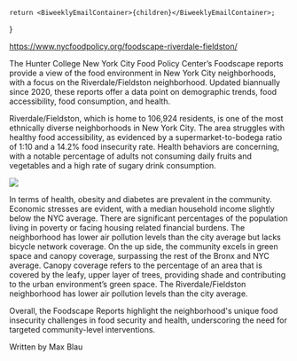 	return <BiweeklyEmailContainer>{children}</BiweeklyEmailContainer>;
}


https://www.nycfoodpolicy.org/foodscape-riverdale-fieldston/

The Hunter College New York City Food Policy Center’s Foodscape reports provide a view of the food environment in New York City neighborhoods, with a focus on the Riverdale/Fieldston neighborhood. Updated biannually since 2020, these reports offer a data point on demographic trends, food accessibility, food consumption, and health. 

Riverdale/Fieldston, which is home to 106,924 residents, is one of the most ethnically diverse neighborhoods in New York City. The area struggles with healthy food accessibility, as evidenced by a supermarket-to-bodega ratio of 1:10 and a 14.2% food insecurity rate. Health behaviors are concerning, with a notable percentage of adults not consuming daily fruits and vegetables and a high rate of sugary drink consumption. 

<img src='/images/bronx-map.png'/>

In terms of health, obesity and diabetes are prevalent in the community. Economic stresses are evident, with a median household income slightly below the NYC average. There are significant percentages of the population living in poverty or facing housing related financial burdens. The neighborhood has lower air pollution levels than the city average but lacks bicycle network coverage. On the up side, the community excels in green space and canopy coverage, surpassing the rest of the Bronx and NYC average. Canopy coverage refers to the percentage of an area that is covered by the leafy, upper layer of trees, providing shade and contributing to the urban environment’s green space. The Riverdale/Fieldston neighborhood has lower air pollution levels than the city average. 

Overall, the Foodscape Reports highlight the neighborhood's unique food insecurity challenges in food security and health, underscoring the need for targeted community-level interventions. 

Written by Max Blau
